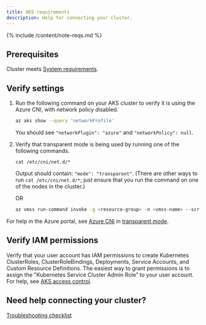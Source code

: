 ```yaml
---
title: AKS requirements
description: Help for connecting your cluster.
---
```


{% include /content/note-reqs.md %}

## Prerequisites 

Cluster meets [System requirements]({{sitebase.url}}/get-started/connect/system-requirements).

## Verify settings

1. Run the following command on your AKS cluster to verify it is using the Azure CNI, with network policy disabled. 

    ```bash
    az aks show --query 'networkProfile'
    ```

    You should see `"networkPlugin": "azure"` and `"networkPolicy": null`.

1. Verify that transparent mode is being used by running one of the following commands. 

    `cat /etc/cni/net.d/*` 

    Output should contain: `"mode": "transparent"`. (There are other ways to run `cat /etc/cni/net.d/*`; just ensure that you run the command on one of the nodes in the cluster.)

    OR

    ```bash
    az vmss run-command invoke -g <resource-group> -n <vmss-name> --scripts "cat /etc/cni/net.d/*" --command-id RunShellScript --instance-id 0 --query 'value[0].message'
    ```

For help in the Azure portal, see [Azure CNI](https://docs.microsoft.com/en-us/azure/aks/configure-azure-cni) in [transparent mode](https://docs.microsoft.com/en-us/azure/aks/faq#what-is-azure-cni-transparent-mode-vs-bridge-mode).

## Verify IAM permissions

Verify that your user account has IAM permissions to create Kubernetes ClusterRoles, ClusterRoleBindings, Deployments, Service Accounts, and Custom Resource Definitions. The easiest way to grant permissions is to assign the "Kubernetes Service Cluster Admin Role” to your user account. For help, see [AKS access control](https://docs.microsoft.com/en-us/azure/aks/control-kubeconfig-access).

## Need help connecting your cluster? 

[Troubleshooting checklist]({{sitebase.url}}/get-started/connect/checklist)